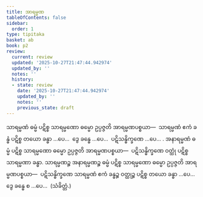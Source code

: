 ```yaml
---
title: အာရမ္မဏ
tableOfContents: false
sidebar:
  order: 1
type: tipitaka
basket: ab
book: p2
review:
  current: review
  updated: '2025-10-27T21:47:44.942974'
  updated_by: ''
  notes: ''
  history:
  - state: review
    date: '2025-10-27T21:47:44.942974'
    updated_by: ''
    notes: ''
    previous_state: draft
---
```



<ReviewStatus review={frontmatter.review} showDetails={true} />

<HypothesisAnnotation frontmatter={frontmatter} />

<DynamicBreadcrumb />

<Division number="4" book="p2" e="ch" v="38" p="299">

<Paragraph number="2326" book="p2">
သာရမ္မဏံ ဓမ္မံ ပဋိစ္စ သာရမ္မဏော ဓမ္မော ဥပ္ပဇ္ဇတိ အာရမ္မဏပစ္စယာ—  သာရမ္မဏံ ဧကံ ခန္ဓံ ပဋိစ္စ တယော ခန္ဓာ …ပေ…  ဒွေ ခန္ဓေ …ပေ…  ပဋိသန္ဓိက္ခဏေ …ပေ… .
</Paragraph>

<Paragraph number="2327" book="p2">
အနာရမ္မဏံ ဓမ္မံ ပဋိစ္စ သာရမ္မဏော ဓမ္မော ဥပ္ပဇ္ဇတိ အာရမ္မဏပစ္စယာ—  ပဋိသန္ဓိက္ခဏေ ဝတ္ထုံ ပဋိစ္စ သာရမ္မဏာ ခန္ဓာ.
</Paragraph>

<Paragraph number="2328" book="p2">
သာရမ္မဏဉ္စ အနာရမ္မဏဉ္စ ဓမ္မံ ပဋိစ္စ သာရမ္မဏော ဓမ္မော ဥပ္ပဇ္ဇတိ အာရမ္မဏပစ္စယာ—  ပဋိသန္ဓိက္ခဏေ သာရမ္မဏံ ဧကံ ခန္ဓဉ္စ ဝတ္ထုဉ္စ ပဋိစ္စ တယော ခန္ဓာ …ပေ…  ဒွေ ခန္ဓေ စ …ပေ…  (သံခိတ္တံ.)
</Paragraph>
</Division>